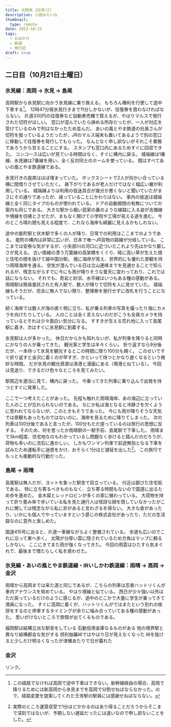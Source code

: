```yaml
---
title: 北陸旅 2日目(2)
description: 小説みたいな
thumbnail:
  type: remote
date: 2023-10-22
tags:
  - お出かけ
  - 鉄道
  - 旅行記
draft: true
---
```



## 二日目（10月21日土曜日）

### 氷見線：高岡 &rarr; 氷見 &rarr; 島尾

高岡駅から氷見駅に向かう氷見線に乗り換える。
もちろん権利を行使して途中下車する[^stopover]。
12時47分発氷見行きまで11分しかないが、往復券を買わなければならない。
片道330円の往復券など自動券売機で買えるが、やはりマルスで発行された切符がほしい。
窓口が混んでいたら諦める所存だったが、一人が対応を受けているのみで列はなかったため並んだ。
あいの風とやま鉄道の社員さんが切符を扱っているようだったが、JRのマルス端末も置いてあるようで別の窓口に移動して往復券を発行してもらった。
なんとなく申し訳ないがそれこそ業務であろうから甘えることにする。
スタンプも窓口内にあるためすぐに回収できた。
コンコースは広いが見ている時間はなく、すぐに構内に戻る。
城端線は1番線、氷見線は7番線を用い、全く反対同士のホームを使っている。
間はすべてあいの風とやま鉄道線である。

氷見行きの座席はほぼ埋まっていた。
ボックスシートで2人が向かい合っている横に間借りさせていただく。
昼下がりであるが老人だけではなく幅広い層が利用している。
城端線よりは利用の低迷具合が幾分か悪くないと聞いていたがまさにその通りであったが、減っていることにかわりはない。
車内の放送は城端線と全く同じタイプのものが使われている。
ドアの自動開閉の有無についての案内も同じである。
大きな駅から細い民家の裏のような線路に入る姿が吉備線や境線を彷彿とさせたが、まもなく開けて小学校や工場が見える道を進む。
今のところ晴れ間も見える程度で、これなら海岸も綺麗に見えるかもしれない。

途中の能町駅と伏木駅で多くの人が降り、日常での利用はここまでのようである。
能町の構内は非常に広いが、日本で唯一JR貨物の路線が分岐している。
ここまでは安泰な気がするが、小矢部川の河口に近づいたこれより先はかなり厳しさが見える。
古い情緒の漂う万葉線の高架橋をくぐり、畦に高い草が生えた畑と住宅の間を抜けて越中国分駅。
俄に海岸が見え、世界的にも優れた景観を持つ雨晴海岸を通る。
空気が澄んでいる日は立山連峰までを見通せることで知られるが、残念ながらすでに今にも雨が降りそうな曇天に変わっており、これでは話にならない。
それでも、奇岩と砂浜、水平線はいつもある種の感動がある。
雨晴駅は簡易委託された有人駅で、数人が降りて切符を人に見せていた。
城端線もそうだが、完全に無人でない限り、整理券を発行せずに改札を行うことになっている。

[^stopover]: この経路でなければ高岡で途中下車はできない。新幹線経由の場合、高岡で降りるためには新高岡から氷見までを高岡で分割せねばならなかった。ので、経路変更を提案してくれた王寺駅の駅員には感謝せねばならない。

続く海岸では数人が海の直ぐ側に立ち、私が乗る列車の写真を撮ったり海にカメラを向けたりしている。
人のことは全く言えないのだがこうも全員カメラを持っているとそれは少々面白い気分になる。
すすきが生える荒れ地に入って島尾駅に着き、次はすぐに氷見駅に到着する。

氷見駅は人が多かった。
休日だからかも知れないが、私が列車を降りると同時にかなりの人が乗ってきた。
観光客と学生は半々くらい。
折り返すなら9分後だが、一本待って氷見を観光するとこの時間に限り100分も開く。
このせいですぐ折り返すと金沢に着くのが早すぎ、かといって待つとかなり遅くなるという微妙な時間。
だが氷見の観光資源は漁港と漫画にある（境港と似ている）。
今回は見送り、できるだけ色々なところを見てみたい。

駅周辺を適当に見て、構内に戻った。
今乗ってきた列車に乗り込んで出発を待つとすぐに発車した。

ここで一つ考えたことがあった。
先程も触れた雨晴海岸、あの海辺に立っていた人のことが忘れられないのである。
なにか私は海となると冷静さを欠くように思われてならないが、このときもそうであった。
今にも雨が降りそうな天気では景観もあったものではないのに、海岸を見るために降りてしまった。
次の列車は100分後であると言ったが、100分もただ座っているのは旅行の思想に反する。
そのため、何を思ったか雨晴駅の一駅手前、島尾駅で下車した。
雨晴まで3km程度、住宅地なのもわかっているし問題なく歩けると踏んだのだろうが、荷物も多いのに流石に愚かしい。
しかもワンマン列車で前途無効となる下車を試みたため運転手に迷惑をかけ、おそらく1分ほど遅延を出した[^conductorless]。
この旅行でもっとも衝動的な行動だった。

[^conductorless]: 実際のところ運賃収受で1分ほどかかるのはあり得ることだろうからそこまで深刻ではないが、予期しない遅延だったには違いなので申し訳ないことをした。

### 島尾 &rarr; 雨晴

島尾駅は無人だが、ヨットを象った駅舎で目立っている。
付近は鄙びた住宅街である。
特に立ち寄るべきものもなく、立ち寄る時間もないので国道に出るため歩を進めた。
金木犀とレッドロビンが多くの家に植わっている。
大荷物を持って折り畳み傘で歩いている私を見た通行人は怪訝な顔を隠していなかったがこれに関しては残念ながら私に非があると言わざるを得ない。
大きな倉があったり、いかにも個人でやっていますという感じの株式会社があったり、ただの生活路なのに意外と楽しめた。

国道415号に出ると、片道一車線ながらよく整備されている。
歩道も広いのでこれに沿って東へ歩く。
太陽が分厚い雲に隠されているため方角はマップに頼るしかない。
ここにきてまた雨が強くなってきた。
今回の雨雲はひたすら気まぐれで、最後まで憎たらしく私を惑わせた。

### 氷見線・あいの風とやま鉄道線・IRいしかわ鉄道線：雨晴 &rarr; 高岡 &rarr; 金沢

雨晴から高岡までは来た道と同じであるが、こちらの列車は忍者ハットリくんが車内アナウンスを努めている。
やはり境線と似ている。
西日が少々強い以外はただ戻っているだけのように感じるが、途中のどこかで大量に学生が乗ってきて満員になった。
すぐに高岡に着くが、ハットリくんがではまたという別れの挨拶をするのと停車するタイミングが余りに噛み合っていてある種の感動があった。
思いがけないところで旅情が出てくるものである。

福岡駅は結構立派な駅舎をしている
石動信用金庫なるものがある
他の境界駅と異なり結構都会な気がする
倶利伽羅峠ではやはり日が見えなくなった
峠を抜けると少しだけ明るくなったが津幡あたりで日が暮れた

### 金沢

<AutoPostLink slug="20231020-hokuriku-3-1">リンク</AutoPostLink>。
